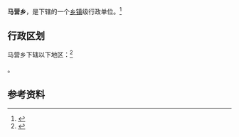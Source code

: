 {{中国乡级行政区|63/21/23/205/000}}

'''马营乡'''，是{{PRC admin/fullname|63/21/23/205/000|3}}下辖的一个[[乡镇|乡镇]]级行政单位。<ref>{{PRC admin/ref sgc|{{PRC admin/parent|63/21/23/205/000}}}}</ref>

== 行政区划 ==

马营乡下辖以下地区：<ref>{{PRC admin/ref sgc|63/21/23/205/000}}</ref>

{{PRC admin/children|63/21/23/205/000}}。

== 参考资料 ==

{{reflist}}

{{行政区划小作品}}
{{PRC admin/navcat|63/21/23/205/000}}